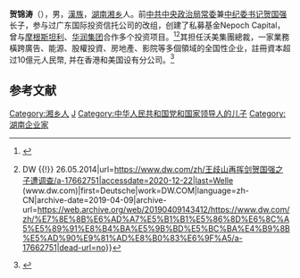 
'''贺锦涛'''（{{bd|1971年|6月7日}}），男，[[漢族|漢族]]，[[湖南省|湖南]][[湘乡市|湘乡]]人。前[[中国共产党中央政治局常务委员会|中共中央政治局常委]]兼[[中国共产党中央纪律检查委员会书记|中纪委书记]][[贺国强|贺国强]]长子，参与过广东国际投资信托公司的改组，创建了私募基金Nepoch Capital，曾与[[摩根斯坦利|摩根斯坦利]]、[[华润集团|华润集团]]合作多个投资项目。<ref>{{cite web|title=既得利益集团缩水 中共破官商联袂藩篱|url=http://china.dwnews.com/news/2014-05-06/59469749.html|date=2014-05-06|publisher=多维新闻|archiveurl=https://web.archive.org/web/20160110082937/http://china.dwnews.com/news/2014-05-06/59469749.html|archivedate=2016-01-10|dead-url=yes|access-date=2015-03-09}}</ref><ref>{{Cite web|title=王歧山再挥剑，贺国强之子遭调查 {{!}} DW {{!}} 26.05.2014|url=https://www.dw.com/zh/王歧山再挥剑贺国强之子遭调查/a-17662751|accessdate=2020-12-22|last=Welle (www.dw.com)|first=Deutsche|work=DW.COM|language=zh-CN|archive-date=2019-04-09|archive-url=https://web.archive.org/web/20190409143412/https://www.dw.com/zh/%E7%8E%8B%E6%AD%A7%E5%B1%B1%E5%86%8D%E6%8C%A5%E5%89%91%E8%B4%BA%E5%9B%BD%E5%BC%BA%E4%B9%8B%E5%AD%90%E9%81%AD%E8%B0%83%E6%9F%A5/a-17662751|dead-url=no}}</ref>其担任沃美集團總裁，一家業務橫跨廣告、能源、股權投資、房地產、影院等多個領域的全国性企业，註冊資本超过10億元人民幣, 并在香港和美国设有分公司。<ref>{{Cite web|title=賀國強長子集團 業務橫跨至少五領域|url=https://www.hk01.com/社會新聞/110377/賀國強長子集團-業務橫跨至少五領域|accessdate=2020-12-22|date=2017-08-25|last=香港01記者|work=香港01|language=zh-HK|archive-date=2020-03-27|archive-url=https://web.archive.org/web/20200327205525/https://www.hk01.com/%E7%A4%BE%E6%9C%83%E6%96%B0%E8%81%9E/110377/%E8%B3%80%E5%9C%8B%E5%BC%B7%E9%95%B7%E5%AD%90%E9%9B%86%E5%9C%98-%E6%A5%AD%E5%8B%99%E6%A9%AB%E8%B7%A8%E8%87%B3%E5%B0%91%E4%BA%94%E9%A0%98%E5%9F%9F|dead-url=no}}</ref>

==参考文献==
{{Reflist}}

{{DEFAULTSORT:He, Jingtao}}
[[Category:湘乡人|Category:湘乡人]]
[[Category:贺姓|J]]
[[Category:中华人民共和国党和国家领导人的儿子|Category:中华人民共和国党和国家领导人的儿子]]
[[Category:湖南企业家|Category:湖南企业家]]